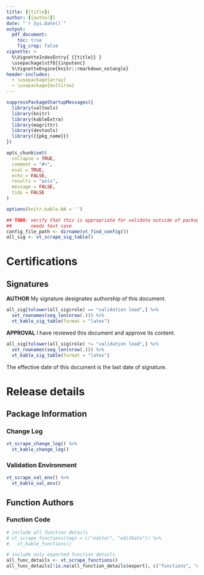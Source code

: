 ```yaml
---
title: {{title}}
author: {{author}}
date: "`r Sys.Date()`"
output:
  pdf_document:
    toc: true
    fig_crop: false
vignette: >
  %\VignetteIndexEntry{ {{title}} }
  \usepackage[utf8]{inputenc}
  %\VignetteEngine{knitr::rmarkdown_notangle}
header-includes:
  - \usepackage{array}
  - \usepackage{multirow}
---
```



```r
suppressPackageStartupMessages({
  library(valtools)
  library(knitr)
  library(kableExtra)
  library(magrittr)
  library(devtools)
  library({{pkg_name}})
})

opts_chunk$set(
  collapse = TRUE,
  comment = "#>",
  eval = TRUE,
  echo = FALSE,
  results = "asis",
  message = FALSE,
  tidy = FALSE
)

options(knitr.kable.NA = '')
```

```r
## TODO: verify that this is appropriate for validate outside of package model
##       needs test case
config_file_path <- dirname(vt_find_config())
all_sig <- vt_scrape_sig_table() 
```
\newpage

# Certifications

## Signatures

**AUTHOR** My signature designates authorship of this document.

```r
all_sig[tolower(all_sig$role) == "validation lead",] %>%
  set_rownames(seq_len(nrow(.))) %>%
  vt_kable_sig_table(format = "latex")
```

**APPROVAL** I have reviewed this document and approve its content.

```r
all_sig[tolower(all_sig$role) != "validation lead",] %>%
  set_rownames(seq_len(nrow(.))) %>% 
  vt_kable_sig_table(format = "latex")
```

The effective date of this document is the last date of signature.

\newpage

# Release details

## Package Information

### Change Log

```r
vt_scrape_change_log() %>% 
  vt_kable_change_log()
```

### Validation Environment

```r
vt_scrape_val_env() %>% 
  vt_kable_val_env()
```

## Function Authors
### Function Code

```r


# include all function details
# vt_scrape_functions(tags = c("editor", "editDate")) %>% 
#   vt_kable_functions()

# include only exported function details
all_func_details <- vt_scrape_functions()
all_func_details[!is.na(all_function_details$export), c("functions", "editor", "editDate")] %>% 
  
```
